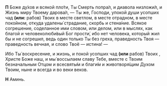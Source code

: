 
**П** Боже ду́хов и всякой пло́ти, Ты Cмерть попра́л, и диавола низложи́л, и Жизнь миру Твоему дарова́л, — Ты же, Господи, упокой души усопших чад **(или:** рабов<R>)</R> Твоих <NamesEditorInput type="Об упокоении" /> в месте светлом, в месте отрадном, в месте покойном, откуда удалены́ страдание, скорбь и стена́ние. Всякое согрешение, соделанное ими словом, или делом, или в мыслях, как благой и человеколюби́вый Бог прости́, ибо нет человека, который жил бы и не согрешил, ведь один только Ты без греха, праведность Твоя — праведность вечная, и слово Твоё — истина! —

Ибо Ты́ воскресение, и жизнь, и покой усопших чад **(или** рабов<R>)</R> Твоих <NamesEditorInput type="Об упокоении" />, Христе Боже наш, и мы́ воссылаем славу Тебе, вместе с Твоим безначальным Отцом и всесвяты́м и благи́м и животворя́щим Духом Твоим, ныне и всегда и во веки веков.

**Н** Аминь.
